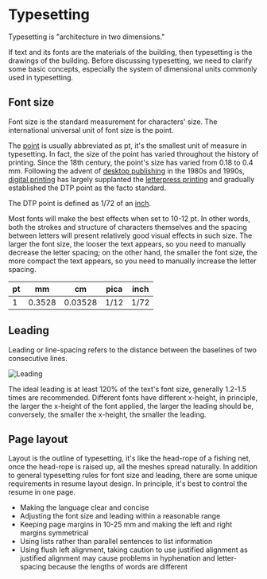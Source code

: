 # Typesetting

Typesetting is "architecture in two dimensions."

If text and its fonts are the materials of the building, then typesetting is
the drawings of the building. Before discussing typesetting, we need to clarify
some basic concepts, especially the system of dimensional units commonly used in
typesetting.

## Font size

Font size is the standard measurement for characters' size. The international
universal unit of font size is the point.

The [point](<https://en.wikipedia.org/wiki/Point_(typography)>) is usually
abbreviated as pt, it's the smallest unit of measure in typesetting. In fact,
the size of the point has varied throughout the history of printing. Since the
18th century, the point's size has varied from 0.18 to 0.4 mm. Following the
advent of [desktop publishing](https://en.wikipedia.org/wiki/Desktop_publishing)
in the 1980s and 1990s, [digital
printing](https://en.wikipedia.org/wiki/Digital_printing) has largely supplanted
the [letterpress printing](https://en.wikipedia.org/wiki/Printing_press) and
gradually established the DTP point as the facto standard.

The DTP point is defined as 1/72 of an
[inch](https://en.wikipedia.org/wiki/Inch).

Most fonts will make the best effects when set to 10-12 pt. In other words, both
the strokes and structure of characters themselves and the spacing between
letters will present relatively good visual effects in such size. The larger the
font size, the looser the text appears, so you need to manually decrease the
letter spacing; on the other hand, the smaller the font size, the more compact
the text appears, so you need to manually increase the letter spacing.

| pt  | mm     | cm      | pica | inch |
| --- | ------ | ------- | ---- | ---- |
| 1   | 0.3528 | 0.03528 | 1/12 | 1/72 |

## Leading

Leading or line-spacing refers to the distance between the baselines of two
consecutive lines.

<img
  src="/static/images/guide/1200px-Line_spacing_comparison.svg.webp"
  className="center"
  alt="Leading"
/>

The ideal leading is at least 120% of the text's font size, generally 1.2-1.5
times are recommended. Different fonts have different x-height, in principle,
the larger the x-height of the font applied, the larger the leading should be,
conversely, the smaller the x-height, the smaller the leading.

## Page layout

Layout is the outline of typesetting, it's like the head-rope of a fishing net,
once the head-rope is raised up, all the meshes spread naturally. In addition to
general typesetting rules for font size and leading, there are some unique
requirements in resume layout design. In principle, it's best to control the
resume in one page.

- Making the language clear and concise
- Adjusting the font size and leading within a reasonable range
- Keeping page margins in 10-25 mm and making the left and right margins
  symmetrical
- Using lists rather than parallel sentences to list information
- Using flush left alignment, taking caution to use justified alignment as
  justified alignment may cause problems in hyphenation and letter-spacing
  because the lengths of words are different
